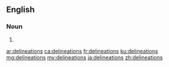 ==English==

===Noun===
{{head|en|noun plural form}}

# {{plural of|delineation|lang=en}}

[[ar:delineations]]
[[ca:delineations]]
[[fr:delineations]]
[[ku:delineations]]
[[mg:delineations]]
[[my:delineations]]
[[ja:delineations]]
[[zh:delineations]]
